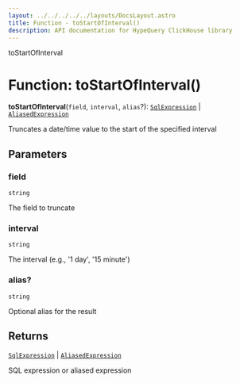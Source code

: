 ```yaml
---
layout: ../../../../../layouts/DocsLayout.astro
title: Function - toStartOfInterval()
description: API documentation for HypeQuery ClickHouse library
---
```


toStartOfInterval

# Function: toStartOfInterval()

**toStartOfInterval**(`field`, `interval`, `alias`?): [`SqlExpression`](/docs/reference/api/../interfaces/SqlExpression) \| [`AliasedExpression`](/docs/reference/api/../interfaces/AliasedExpression)

Truncates a date/time value to the start of the specified interval

## Parameters

### field

`string`

The field to truncate

### interval

`string`

The interval (e.g., '1 day', '15 minute')

### alias?

`string`

Optional alias for the result

## Returns

[`SqlExpression`](/docs/reference/api/../interfaces/SqlExpression) \| [`AliasedExpression`](/docs/reference/api/../interfaces/AliasedExpression)

SQL expression or aliased expression
